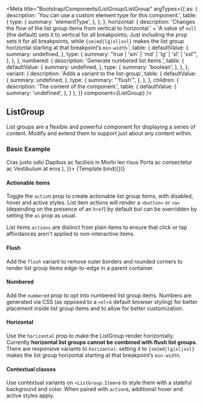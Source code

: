

<Meta
    title="Bootstrap/Components/ListGroup/ListGroup"
    argTypes={{
        as: {
            description: 'You can use a custom element type for this component.',
            table: {
                type: {
                    summary: 'elementType',
                },
            },
        },
        horizontal: {
            description: 'Changes the flow of the list group items from vertical to horizontal.' +
                'A value of `null` (the default) sets it to vertical for all breakpoints; Just including the prop sets it for all breakpoints, while `{sm|md|lg|xl|xxl}` makes the list group horizontal starting at that breakpoint’s `min-width`.',
            table: {
                defaultValue: {
                    summary: undefined,
                },
                type: {
                    summary: "true | 'sm' | 'md' | 'lg' | 'xl' | 'xxl'",
                },
            },
        },
        numbered: {
            description: 'Generate numbered list items.',
            table: {
                defaultValue: {
                    summary: undefined,
                },
                type: {
                    summary: 'boolean',
                },
            },
        },
        variant: {
            description: 'Adds a variant to the list-group',
            table: {
                defaultValue: {
                    summary: undefined,
                },
                type: {
                    summary: "'flush'",
                },
            },
        },
        children: {
            description: 'The content of the component.',
            table: {
                defaultValue: {
                    summary: 'undefined',
                },
            }
        },
    }}
    component={ListGroup}
/>


## ListGroup

List groups are a flexible and powerful component for displaying a series of content. Modify and extend them to support just about any content within.

### Basic Example
<Canvas>
    <Story
        name="Demo"
        args={{
            variant: undefined,
            as: 'ul',
            horizontal: undefined,
            numbered: undefined,
            children: (
                <>
                    <ListGroup.Item>Cras justo odio</ListGroup.Item>
                    <ListGroup.Item>Dapibus ac facilisis in</ListGroup.Item>
                    <ListGroup.Item>Morbi leo risus</ListGroup.Item>
                    <ListGroup.Item>Porta ac consectetur ac</ListGroup.Item>
                    <ListGroup.Item>Vestibulum at eros</ListGroup.Item>
                </>
            ),
        }}>
        {Template.bind({})}
    </Story>
</Canvas>

<ArgsTable story="Demo" />

#### Actionable items

Toggle the `actio`n prop to create actionable list group items, with disabled, hover and active styles. List item actions will render a `<button>` or `<a>` (depending on the presence of an `href`) by default but can be overridden by setting the `as` prop as usual.

List items `actions` are distinct from plain items to ensure that click or tap affordances aren't applied to non-interactive items.

<Canvas>
    <Story name="Actionable" story={stories.Actionable} />
</Canvas>

#### Flush

Add the `flush` variant to remove outer borders and rounded corners to render list group items edge-to-edge in a parent container.

<Canvas>
    <Story name="Flush" story={stories.Flush} />
</Canvas>

#### Numbered

Add the `numbered` prop to opt into numbered list group items. Numbers are generated via CSS (as opposed to a `<ol>`s default browser styling) for better placement inside list group items and to allow for better customization.

<Canvas>
    <Story name="Numbered" story={stories.Numbered} />
</Canvas>

#### Horizontal

Use the `horizontal` prop to make the ListGroup render horizontally. Currently <b>horizontal list groups cannot be combined with flush list groups</b>.
There are responsive variants to `horizontal`: setting it to `{sm|md|lg|xl|xxl}` makes the list group horizontal starting at that breakpoint’s `min-width`.

<Canvas>
    <Story name="Horizontal" story={stories.Horizontal} />
</Canvas>

#### Contextual classes

Use contextual variants on `<ListGroup.Item>`s to style them with a stateful background and color.
When paired with `action`s, additional hover and active styles apply.

<Canvas>
    <Story name="ContextualClasses" story={stories.ContextualClasses} />
</Canvas>
